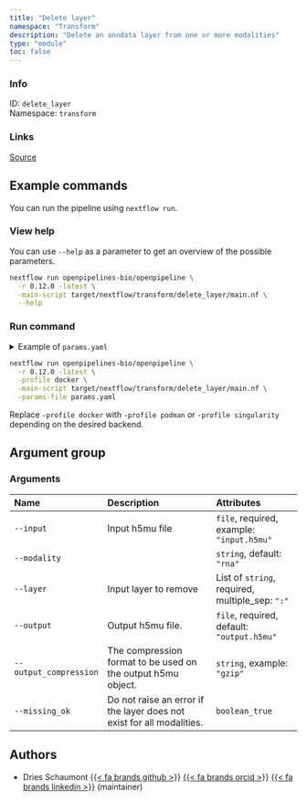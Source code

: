 ```yaml
---
title: "Delete layer"
namespace: "Transform"
description: "Delete an anndata layer from one or more modalities"
type: "module"
toc: false
---
```


::: {.column-margin}

### Info

ID: `delete_layer`  
Namespace: `transform`

### Links
[Source](https://github.com/openpipelines-bio/openpipeline/blob/0.12.0/./src/transform/delete_layer){.btn-action .btn-sm .btn-info .btn role="button"}

:::



## Example commands

You can run the pipeline using `nextflow run`.

### View help

You can use `--help` as a parameter to get an overview of the possible parameters.

```bash
nextflow run openpipelines-bio/openpipeline \
  -r 0.12.0 -latest \
  -main-script target/nextflow/transform/delete_layer/main.nf \
  --help
```

### Run command

<details>
<summary>Example of `params.yaml`</summary>
```yaml
# Arguments
input: # please fill in - example: "input.h5mu"
modality: "rna"
layer: # please fill in - example: ["foo"]
# output: "$id.$key.output.h5mu"
# output_compression: "gzip"
missing_ok: false

# Nextflow input-output arguments
publish_dir: # please fill in - example: "output/"
# param_list: "my_params.yaml"
```
</details>

```bash
nextflow run openpipelines-bio/openpipeline \
  -r 0.12.0 -latest \
  -profile docker \
  -main-script target/nextflow/transform/delete_layer/main.nf \
  -params-file params.yaml
```

:::{.callout-note}
Replace `-profile docker` with `-profile podman` or `-profile singularity` depending on the desired backend.
:::

## Argument group

### Arguments

|Name                   |Description                                                           |Attributes                                      |
|:----------------------|:---------------------------------------------------------------------|:-----------------------------------------------|
|`--input`              |Input h5mu file                                                       |`file`, required, example: `"input.h5mu"`       |
|`--modality`           |                                                                      |`string`, default: `"rna"`                      |
|`--layer`              |Input layer to remove                                                 |List of `string`, required, multiple_sep: `":"` |
|`--output`             |Output h5mu file.                                                     |`file`, required, default: `"output.h5mu"`      |
|`--output_compression` |The compression format to be used on the output h5mu object.          |`string`, example: `"gzip"`                     |
|`--missing_ok`         |Do not raise an error if the layer does not exist for all modalities. |`boolean_true`                                  |

## Authors


  * Dries Schaumont [{{< fa brands github >}}](https://github.com/DriesSchaumont) [{{< fa brands orcid >}}](https://orcid.org/0000-0002-4389-0440) [{{< fa brands linkedin >}}](https://linkedin.com/in/dries-schaumont) (maintainer)
